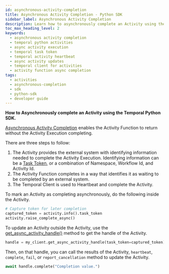 ```yaml
---
id: asynchronous-activity-completion
title: Asynchronous Activity Completion - Python SDK
sidebar_label: Asynchronous Activity Completion
description: Learn how to asynchronously complete an Activity using the Temporal Python SDK. Follow three steps for Activity completion and use the Temporal Client for Heartbeat and updates.
toc_max_heading_level: 2
keywords:
  - asynchronous activity completion
  - temporal python activities
  - async activity execution
  - temporal task token
  - temporal activity heartbeat
  - async activity updates
  - temporal client for activities
  - activity function async completion
tags:
  - activities
  - asynchronous-completion
  - sdk
  - python-sdk
  - developer guide
---
```


**How to Asynchronously complete an Activity using the Temporal Python SDK.**

[Asynchronous Activity Completion](/activities#asynchronous-activity-completion) enables the Activity Function to return without the Activity Execution completing.

There are three steps to follow:

1. The Activity provides the external system with identifying information needed to complete the Activity Execution.
   Identifying information can be a [Task Token](/activities#task-token), or a combination of Namespace, Workflow Id, and Activity Id.
2. The Activity Function completes in a way that identifies it as waiting to be completed by an external system.
3. The Temporal Client is used to Heartbeat and complete the Activity.

To mark an Activity as completing asynchronously, do the following inside the Activity.

```python
# Capture token for later completion
captured_token = activity.info().task_token
activity.raise_complete_async()
```

To update an Activity outside the Activity, use the [get_async_activity_handle()](https://python.temporal.io/temporalio.client.Client.html#get_async_activity_handle) method to get the handle of the Activity.

```python
handle = my_client.get_async_activity_handle(task_token=captured_token)
```

Then, on that handle, you can call the results of the Activity, `heartbeat`, `complete`, `fail`, or `report_cancellation` method to update the Activity.

```python
await handle.complete("Completion value.")
```
